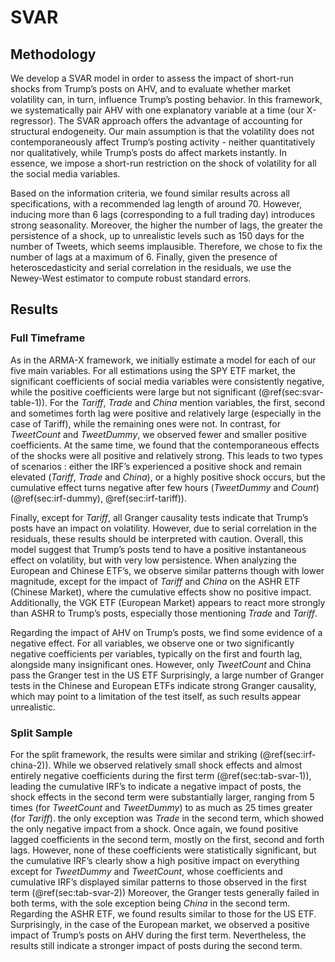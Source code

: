 # SVAR 

## Methodology

We develop a SVAR model in order to assess the impact of
short-run shocks from Trump's posts on AHV, and to evaluate whether
market volatility can, in turn, influence Trump's posting behavior. In
this framework, we systematically pair AHV with one explanatory variable
at a time (our X-regressor). The SVAR approach offers the advantage of accounting for
structural endogeneity. Our main assumption is that the volatility
does not contemporaneously affect Trump's posting activity - neither
quantitatively nor qualitatively, while Trump's posts do affect markets instantly. 
In essence, we impose a short-run restriction on the shock of volatility for all the
social media variables.

Based on the information criteria, we found similar results across all
specifications, with a recommended lag length of around 70. However,
inducing more than 6 lags (corresponding to a full trading day)
introduces strong seasonality. Moreover, the higher the number of lags,
the greater the persistence of a shock, up to unrealistic levels such as 150 days 
for the number of Tweets, which seems implausible. Therefore, we chose to fix the
number of lags at a maximum of 6. Finally, given the presence of heteroscedasticity
and serial correlation in the residuals, we use the Newey-West estimator
to compute robust standard errors.


## Results

### Full Timeframe


As in the ARMA-X framework, we initially estimate a model for each of our five
main variables. For all estimations using the SPY ETF market, the significant 
coefficients of social media variables were consistently negative, while the 
positive coefficients were large but not significant (\@ref(sec:svar-table-1)).
For the $Tariff$, $Trade$ and $China$ mention variables, the first, second and sometimes forth 
lag were positive and relatively large (especially in the case of Tariff), while 
the remaining ones were not. In contrast, for $TweetCount$ and $TweetDummy$, we 
observed fewer and smaller positive coefficients. At the same time, we found 
that the contemporaneous effects of the shocks were all positive and relatively 
strong. This leads to two types of scenarios : either 
the IRF's experienced a positive shock and remain elevated ($Tariff$, $Trade$ and $China$), 
or a highly positive shock occurs, but the cumulative effect turns negative after few 
hours ($TweetDummy$ and $Count$) (\@ref(sec:irf-dummy), \@ref(sec:irf-tariff)).


Finally, except for $Tariff$, all Granger causality tests indicate that Trump's 
posts have an impact on volatility. However, due to serial correlation in the 
residuals, these results should be interpreted with caution. Overall, this model 
suggest that Trump's posts tend to have a positive instantaneous effect on 
volatility, but with very low persistence.
When analyzing the European and Chinese ETF's, we observe similar patterns 
though with lower magnitude, except for the impact of $Tariff$ and $China$ on the 
ASHR ETF (Chinese Market), where the cumulative effects show no positive impact. Additionally, 
the VGK ETF (European Market) appears to react more strongly than ASHR to 
Trump's posts, especially those mentioning $Trade$ and $Tariff$.

Regarding the impact of AHV on Trump's posts, we find some evidence of a 
negative effect. For all variables, we observe one or two significantly 
negative coefficients per variables, typically on the first and fourth lag, alongside many 
insignificant ones. However, only $TweetCount$ and China pass the Granger test in 
the US ETF Surprisingly, a large number of Granger tests in the Chinese and 
European ETFs indicate strong Granger causality, which may point to a limitation 
of the test itself, as such results appear unrealistic. 


### Split Sample

For the split framework, the results were similar and striking (\@ref(sec:irf-china-2)).
While we observed relatively small shock effects and almost entirely negative coefficients 
during the first term (\@ref(sec:tab-svar-1)), leading the 
cumulative IRF's to indicate a negative impact of posts, the shock effects in the
second term were substantially larger, ranging from 5 times (for $TweetCount$ and 
$TweetDummy$) to as much as 25 times greater (for $Tariff$). the only exception was 
$Trade$ in the second term, which showed the only negative impact from a shock.
Once again, we found positive lagged coefficients in the second term, mostly on 
the first, second and forth lags. However, none of these coefficients were
statistically significant, but the cumulative IRF's clearly show a high positive 
impact on everything except for $TweetDummy$ and $TweetCount$, whose
coefficients and cumulative IRF's displayed similar patterns to those observed 
in the first term (\@ref(sec:tab-svar-2))
Moreover, the Granger tests generally failed in both terms, with the sole
exception being $China$ in the second term. 
Regarding the ASHR ETF, we found results similar to those for the US ETF. Surprisingly, 
in the case of the European market, we observed a positive
impact of Trump’s posts on AHV during the first term. Nevertheless, the results 
still indicate a stronger impact of posts during the second term.